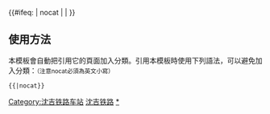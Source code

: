 {{鐵道路線|
| 模板名稱 = 沈吉铁路
| 名稱 = [[沈吉铁路]]
| 代表色 = #0033c9
| Logo = [[File:China Railways.svg|17px]]
| 背景顏色 = #FFFFFF
| 車站列表 = [[沈阳北站|沈阳北]] - [[沈阳东站|沈阳东]] - <s>[[东山嘴子站|东山嘴子]]</s> - [[东陵站|东陵]] - [[世博园火车站|世博园]] - [[旧站站|旧站]] - [[滴台站|滴台]] - [[将军堡线路所|将军堡线路所]] - [[抚顺北站|抚顺北]] - [[前甸站|前甸]] - [[章党站|章党]] - [[石门岭站|石门岭]] - [[营盘站|营盘]] - <s>[[营东站|营东]]</s> - [[铁背山站|铁背山]] - [[南杂木站|南杂木]] - <s>[[滩州站|滩州]]</s> - [[苍石站|苍石]] - [[南口前站|南口前]] - <s>[[黑石木站|黑石木]]</s>  - [[北三家站|北三家]] - [[斗虎屯站|斗虎屯]] - [[清原站|清原]] - [[长山堡站|长山堡]] - [[英额门站|英额门]] - [[草市站|草市]] - [[龙山站 (沈吉铁路)|龙山]] - [[山城镇站|山城镇]] - [[黑山头站|黑山头]] - [[宝山站|宝山]] - [[梅河口站|梅河口]] - [[蓮河站|蓮河]] - [[海龙站|海龙]] - [[朝阳镇站|朝阳镇]] - [[团林站|团林]] - [[靠山屯站|靠山屯]] - [[石家站|石家]] - [[磐石站|磐石]] - [[永宁站 (沈吉铁路)|永宁]] - [[七間房站|七間房]] - [[明城站|明城]] - [[煙筒山站|煙筒山]] - [[大梨樹站|大梨樹]] - [[取柴河站|取柴河]] - [[雙河鎮站|雙河鎮]] - [[长崗站|长崗]] - [[大黑山站|大黑山]] - [[西阳站|西阳]] - <s>[[务本站|务本]]</s> - [[口前站|口前]] - [[馬相屯站|馬相屯]] - [<div style="display:inline-block; text-align: right; vertical-align: middle;">[[吉林西站|吉林西]] - [[北山站 (吉林省)|北山]] - <s>[[北极门站|北极门]]</s> - ''[[西山线路所]]''  <sub>''计划拆除段''</sub><br />[[南三道站|南三道]] - [[哈达湾站|哈达湾]]<sub>''规划西环线''</sub></div> ] - [[吉林站|吉林]]
| 註釋 =本模板中部分撤销车站站顺站名按照《中华人民共和国铁路车站代码》（GB/T10302-1988）编写。
}}<noinclude>

<includeonly>{{#ifeq: {{{1}}} | nocat | <!--空--> | [[Category:沈吉铁路车站]] }}</includeonly><noinclude>

==使用方法==
本模板會自動把引用它的頁面加入分類。引用本模板時使用下列語法，可以避免加入分類：<small>（注意nocat必須為英文小寫）</small>
 <nowiki>{{</nowiki>{{PAGENAME}}<nowiki>|nocat}}</nowiki>
[[Category:中國鐵路路線模板|沈吉铁路]]
[[Category:沈吉铁路车站|*]]
</noinclude>